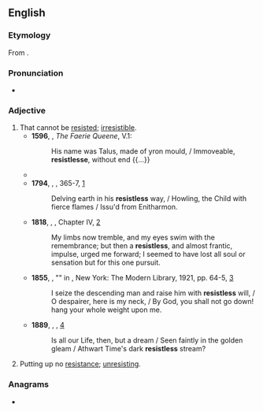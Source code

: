 ==English==

===Etymology===
From {{suffix|resist|less|lang=en}}.

===Pronunciation===
* {{a|UK}} {{IPA|/ɹɪˈzɪstləs/|lang=en}}

===Adjective===
{{en-adj}}

# That cannot be [[resist]]ed; [[irresistible]]. {{defdate|from 16th c.}}
#* '''1596''', {{w|Edmund Spenser}}, ''The Faerie Queene'', V.1:
#*: His name was Talus, made of yron mould, / Immoveable, '''resistlesse''', without end {{...}}
#* {{RQ:Milton Paradise Regained|book=Samson Agonistes|page=83|lines=415–420|passage=Maſters commands come with a power '''reſiſtleſs''' / To ſuch as owe them abſolute ſubjection; / And for a life who will not change his purpoſe? / (So mutable are all the ways of men) / Yet this be ſure, in nothing to comply / Scandalous or forbidden in our Law.}}
#* '''1794''', {{w|William Blake}}, ''{{w|The Book of Urizen}}'', 365-7, [http://www.bartleby.com/235/259.html]
#*: Delving earth in his '''resistless''' way, / Howling, the Child with fierce flames / Issu'd from Enitharmon.
#* '''1818''', {{w|Mary Shelley}}, ''{{w|Frankenstein}}'', Chapter IV, [http://www.gutenberg.org/files/42324/42324-h/42324-h.htm]
#*: My limbs now tremble, and my eyes swim with the remembrance; but then a '''resistless''', and almost frantic, impulse, urged me forward; I seemed to have lost all soul or sensation but for this one pursuit.
#* '''1855''', {{w|Walt Whitman}}, "{{w|Song of Myself}}" in ''{{w|Leaves of Grass}}'', New York: The Modern Library, 1921, pp. 64-5, [https://archive.org/details/leavesofgrass00whit]
#*: I seize the descending man and raise him with '''resistless''' will, / O despairer, here is my neck, / By God, you shall not go down! hang your whole weight upon me.
#* '''1889''', {{w|Lewis Carroll}}, ''{{w|Sylvie and Bruno}}'', [http://www.gutenberg.org/files/48630/48630-h/48630-h.htm]
#*: Is all our Life, then, but a dream / Seen faintly in the golden gleam / Athwart Time's dark '''resistless''' stream?
# Putting up no [[resistance]]; [[unresisting]]. {{defdate|from 16th c.}}

===Anagrams===
* {{anagrams|en|sisterless}}